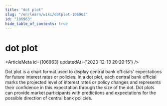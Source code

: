 ```yaml
---
title: "dot plot"
slug: "/en/learn/wiki/dotplot-106963"
id: "106963"
hide_table_of_contents: true
---
```



# dot plot

<ArticleMeta id={106963} updatedAt={'2023-12-13 20:20:15'} />
<div className='border-solid border-b border-t-0 my-4 border-[var(--ifm-color-gray-300)]' />

Dot plot is a chart format used to display central bank officials' expectations for future interest rates or policies. In a dot plot, each central bank official marks the projected level of interest rates or policy changes and represents their confidence in this expectation through the size of the dot. Dot plots can provide market participants with predictions and expectations for the possible direction of central bank policies.
